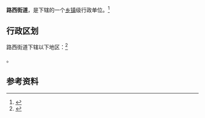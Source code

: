 {{中国乡级行政区|14/10/81/002/000}}

'''路西街道'''，是{{PRC admin/fullname|14/10/81/002/000|3}}下辖的一个[[乡镇|乡镇]]级行政单位。<ref>{{PRC admin/ref sgc|{{PRC admin/parent|14/10/81/002/000}}}}</ref>

== 行政区划 ==

路西街道下辖以下地区：<ref>{{PRC admin/ref sgc|14/10/81/002/000}}</ref>

{{PRC admin/children|14/10/81/002/000}}。

== 参考资料 ==

{{reflist}}

{{行政区划小作品}}
{{PRC admin/navcat|14/10/81/002/000}}
